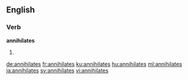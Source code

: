 ==English==

===Verb===
'''annihilates'''

# {{third-person singular of|annihilate}}

[[de:annihilates]]
[[fr:annihilates]]
[[ku:annihilates]]
[[hu:annihilates]]
[[ml:annihilates]]
[[ja:annihilates]]
[[sv:annihilates]]
[[vi:annihilates]]